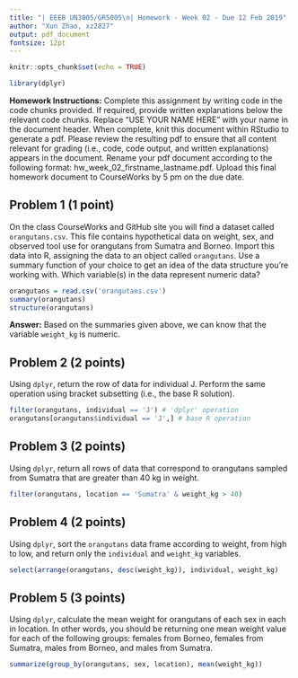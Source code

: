 ```yaml
---
title: "| EEEB UN3005/GR5005\n| Homework - Week 02 - Due 12 Feb 2019"
author: "Xun Zhao, xz2827"
output: pdf_document
fontsize: 12pt
---
```


```r

knitr::opts_chunk$set(echo = TRUE)

library(dplyr)
```


**Homework Instructions:** Complete this assignment by writing code in the code chunks provided. If required, provide written explanations below the relevant code chunks. Replace "USE YOUR NAME HERE" with your name in the document header. When complete, knit this document within RStudio to generate a pdf. Please review the resulting pdf to ensure that all content relevant for grading (i.e., code, code output, and written explanations) appears in the document. Rename your pdf document according to the following format: hw_week_02_firstname_lastname.pdf. Upload this final homework document to CourseWorks by 5 pm on the due date.


## Problem 1 (1 point)

On the class CourseWorks and GitHub site you will find a dataset called `orangutans.csv`. This file contains hypothetical data on weight, sex, and observed tool use for orangutans from Sumatra and Borneo. Import this data into R, assigning the data to an object called `orangutans`. Use a summary function of your choice to get an idea of the data structure you're working with. Which variable(s) in the data represent numeric data?

```r
orangutans = read.csv('orangutans.csv')
summary(orangutans)
structure(orangutans)
```

**Answer:** Based on the summaries given above, we can know that the variable `weight_kg` is numeric.


## Problem 2 (2 points)

Using `dplyr`, return the row of data for individual J. Perform the same operation using bracket subsetting (i.e., the base R solution).

```r
filter(orangutans, individual == 'J') # 'dplyr' operation
orangutans[orangutans$individual == 'J',] # base R operation
```


## Problem 3 (2 points)

Using `dplyr`, return all rows of data that correspond to orangutans sampled from Sumatra that are greater than 40 kg in weight. 

```r
filter(orangutans, location == 'Sumatra' & weight_kg > 40)
```


## Problem 4 (2 points)

Using `dplyr`, sort the `orangutans` data frame according to weight, from high to low, and return only the `individual` and `weight_kg` variables.

```r
select(arrange(orangutans, desc(weight_kg)), individual, weight_kg)
```


## Problem 5 (3 points)

Using `dplyr`, calculate the mean weight for orangutans of each sex in each in location. In other words, you should be returning one mean weight value for each of the following groups: females from Borneo, females from Sumatra, males from Borneo, and males from Sumatra.

```r
summarize(group_by(orangutans, sex, location), mean(weight_kg))
```

